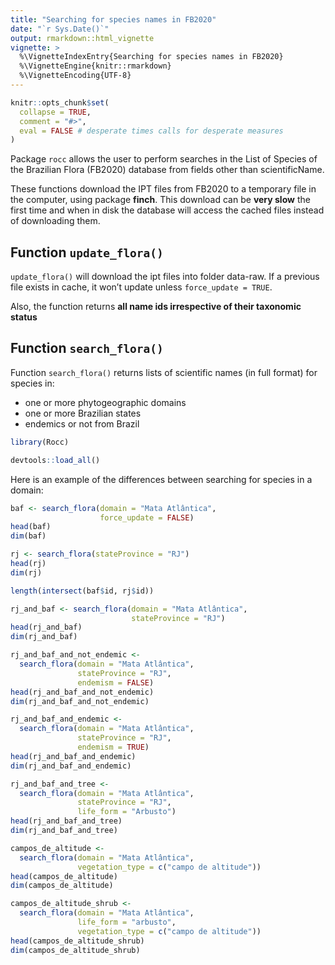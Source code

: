 ```yaml
---
title: "Searching for species names in FB2020"
date: "`r Sys.Date()`"
output: rmarkdown::html_vignette
vignette: >
  %\VignetteIndexEntry{Searching for species names in FB2020}
  %\VignetteEngine{knitr::rmarkdown}
  %\VignetteEncoding{UTF-8}
---
```


```r
knitr::opts_chunk$set(
  collapse = TRUE,
  comment = "#>", 
  eval = FALSE # desperate times calls for desperate measures
)
```

Package `rocc` allows the user to perform searches in the List of Species of the Brazilian Flora (FB2020) database from fields other than scientificName.

These functions download the IPT files from FB2020 to a temporary file in the computer, using package __finch__. This download can be __very slow__ the first
time and when in disk the database will access the cached files instead of downloading them.

## Function `update_flora()`

`update_flora()` will download the ipt files into folder data-raw. If a previous file exists in cache, it won't update unless `force_update = TRUE`.


Also, the function returns __all name ids irrespective of their taxonomic status__


## Function `search_flora()`

Function `search_flora()` returns lists of scientific names (in full format) for species in:

- one or more phytogeographic domains
- one or more Brazilian states
- endemics or not from Brazil

```r
library(Rocc)
```

```r
devtools::load_all()
```

Here is an example of the differences between searching for species in a domain:

```r
baf <- search_flora(domain = "Mata Atlântica",
                    force_update = FALSE)
head(baf)
dim(baf)
```

```r
rj <- search_flora(stateProvince = "RJ")
head(rj)
dim(rj)
```

```r
length(intersect(baf$id, rj$id))
```

```r
rj_and_baf <- search_flora(domain = "Mata Atlântica",
                           stateProvince = "RJ")
head(rj_and_baf)
dim(rj_and_baf)
```


```r
rj_and_baf_and_not_endemic <-
  search_flora(domain = "Mata Atlântica",
               stateProvince = "RJ",
               endemism = FALSE)
head(rj_and_baf_and_not_endemic)
dim(rj_and_baf_and_not_endemic)
```

```r
rj_and_baf_and_endemic <-
  search_flora(domain = "Mata Atlântica",
               stateProvince = "RJ",
               endemism = TRUE)
head(rj_and_baf_and_endemic)
dim(rj_and_baf_and_endemic)
```

```r
rj_and_baf_and_tree <-
  search_flora(domain = "Mata Atlântica",
               stateProvince = "RJ",
               life_form = "Arbusto")
head(rj_and_baf_and_tree)
dim(rj_and_baf_and_tree)
```

```r
campos_de_altitude <-
  search_flora(domain = "Mata Atlântica",
               vegetation_type = c("campo de altitude"))
head(campos_de_altitude)
dim(campos_de_altitude)
```

```r
campos_de_altitude_shrub <-
  search_flora(domain = "Mata Atlântica",
               life_form = "arbusto",
               vegetation_type = c("campo de altitude"))
head(campos_de_altitude_shrub)
dim(campos_de_altitude_shrub)
```


